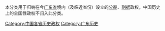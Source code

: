 本分类用于归纳在今[[广东省|广东省]]境内（及临近省份）设立的[[国家分裂|分裂]]、[[割据|割据]]政权，中国历史上的全国性政权不归入此分类。

[[Category:中国各省历史政权|Category:中国各省历史政权]]
[[Category:广东历史|Category:广东历史]]
